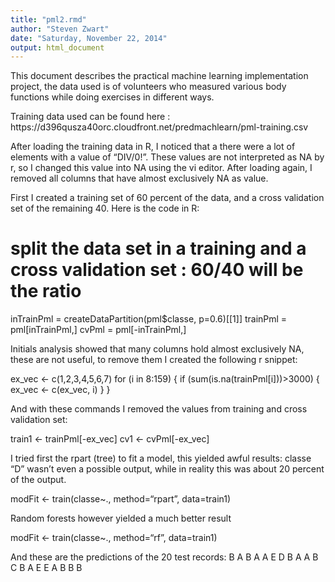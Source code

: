 ```yaml
---
title: "pml2.rmd"
author: "Steven Zwart"
date: "Saturday, November 22, 2014"
output: html_document
---
```

This document describes the practical machine learning implementation project, the data used is of volunteers who measured various body functions while doing exercises in different ways. 

Training data used can be found here :
https://d396qusza40orc.cloudfront.net/predmachlearn/pml-training.csv

After loading the training data in R, I noticed that a there were a lot of elements with a value of "DIV/0!". These values are not interpreted as NA by r, so I changed this value into NA using the vi editor. After loading again, I removed all columns that have almost exclusively NA as value.

First I created a training set of 60 percent of the data, and a cross validation set of the remaining 40. Here is the code in R: 

# split the data set in a training and a cross validation set : 60/40 will be the ratio
inTrainPml = createDataPartition(pml$classe, p=0.6)[[1]]
trainPml = pml[inTrainPml,]
cvPml = pml[-inTrainPml,]

Initials analysis showed that many columns hold almost exclusively NA, these are not useful, to remove them I created the following r snippet:

ex_vec <- c(1,2,3,4,5,6,7)
for (i in 8:159) {
  if (sum(is.na(trainPml[i]))>3000) {
    ex_vec <- c(ex_vec, i)
  }
}

And with these commands I removed the values from training and cross validation set:

train1 <- trainPml[-ex_vec]
cv1 <- cvPml[-ex_vec]

I tried first the rpart (tree) to fit a model, this yielded awful results: classe "D" wasn't even a possible output, while in reality this was about 20 percent of the output.

modFit <- train(classe~., method="rpart", data=train1)

Random forests however yielded a much better result

modFit <- train(classe~., method="rf", data=train1)

And these are the predictions of the 20 test records:
B A B A A E D B A A B C B A E E A B B B
